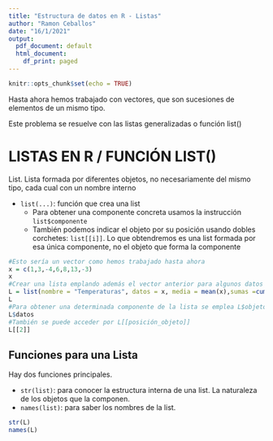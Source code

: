 ```yaml
---
title: "Estructura de datos en R - Listas"
author: "Ramon Ceballos"
date: "16/1/2021"
output:
  pdf_document: default
  html_document:
    df_print: paged
---
```


```r
knitr::opts_chunk$set(echo = TRUE)
```

Hasta ahora hemos trabajado con vectores, que son sucesiones de elementos de un mismo tipo. 

Este problema se resuelve con las listas generalizadas o función list()

# LISTAS EN R / FUNCIÓN LIST()

<l class="definition">List.</l> Lista formada por diferentes objetos, no necesariamente del mismo tipo, cada cual con un nombre interno

- `list(...)`: función que crea una list
    - Para obtener una componente concreta usamos la instrucción `list$componente`
    - También podemos indicar el objeto por su posición usando dobles corchetes: `list[[i]]`. Lo que obtendremos es una list formada por esa única componente, no el objeto que forma la componente

```r
#Esto sería un vector como hemos trabajado hasta ahora
x = c(1,3,-4,6,8,13,-3)
x
#Crear una lista emplando además el vector anterior para algunos datos
L = list(nombre = "Temperaturas", datos = x, media = mean(x),sumas =cumsum(x))
L
#Para obtener una determinada componente de la lista se emplea L$objeto
L$datos
#También se puede acceder por L[[posición_objeto]]
L[[2]]
```

## Funciones para una Lista

Hay dos funciones principales.

- `str(list)`: para conocer la estructura interna de una list. La naturaleza de los objetos que la componen.
- `names(list)`: para saber los nombres de la list.
```r
str(L)
names(L)
```





